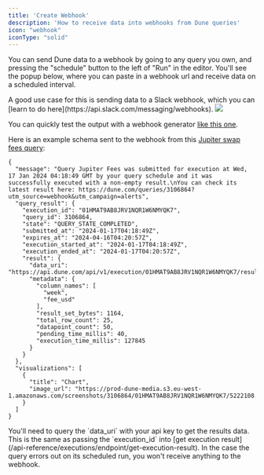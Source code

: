 ```yaml
---
title: 'Create Webhook'
description: 'How to receive data into webhooks from Dune queries'
icon: "webhook"
iconType: "solid"
---
```


You can send Dune data to a webhook by going to any query you own, and pressing the "schedule" button to the left of "Run" in the editor. You'll see the popup below, where you can paste in a webhook url and receive data on a scheduled interval.

<Note>
A good use case for this is sending data to a Slack webhook, which you can [learn to do here](https://api.slack.com/messaging/webhooks).
</Note>

<Frame className="tailwind styles object-scale-down">
  <img src="/api-reference/webhooks/webhook.png" />
</Frame>

You can quickly test the output with a webhook generator [like this one](https://webhook.site/#!/).

Here is an example schema sent to the webhook from this [Jupiter swap fees query](https://dune.com/queries/3106864):

```
{
  "message": "Query Jupiter Fees was submitted for execution at Wed, 17 Jan 2024 04:18:49 GMT by your query schedule and it was successfully executed with a non-empty result.\nYou can check its latest result here: https://dune.com/queries/3106864?utm_source=webhook&utm_campaign=alerts",
  "query_result": {
    "execution_id": "01HMAT9AB8JRV1NQR1W6NMYQK7",
    "query_id": 3106864,
    "state": "QUERY_STATE_COMPLETED",
    "submitted_at": "2024-01-17T04:18:49Z",
    "expires_at": "2024-04-16T04:20:57Z",
    "execution_started_at": "2024-01-17T04:18:49Z",
    "execution_ended_at": "2024-01-17T04:20:57Z",
    "result": {
      "data_uri": "https://api.dune.com/api/v1/execution/01HMAT9AB8JRV1NQR1W6NMYQK7/results",
      "metadata": {
        "column_names": [
          "week",
          "fee_usd"
        ],
        "result_set_bytes": 1164,
        "total_row_count": 25,
        "datapoint_count": 50,
        "pending_time_millis": 40,
        "execution_time_millis": 127845
      }
    }
  },
  "visualizations": [
    {
      "title": "Chart",
      "image_url": "https://prod-dune-media.s3.eu-west-1.amazonaws.com/screenshots/3106864/01HMAT9AB8JRV1NQR1W6NMYQK7/5222108.png"
    }
  ]
}
```
<Note>
You'll need to query the `data_uri` with your api key to get the results data. This is the same as passing the `execution_id` into [get execution result](/api-reference/executions/endpoint/get-execution-result).
</Note>

<Warning>
In the case the query errors out on its scheduled run, you won't receive anything to the webhook.
</Warning>
